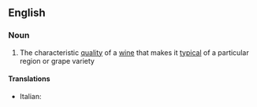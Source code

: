 ==English==

===Noun===
{{wikipedia}}
{{en-noun|typicities}}

# The characteristic [[quality]] of a [[wine]] that makes it [[typical]] of a particular region or grape variety

====Translations====
{{trans-top}}
* Italian: {{t-|it|tipicità|f}}
{{trans-mid}}

{{trans-bottom}}
